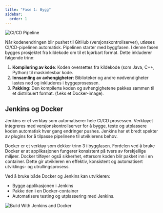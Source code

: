 ```yaml
---
title: "Fase 1: Bygg"
sidebar:
  order: 1
---
```


![CI/CD Pipeline](../../../../assets/images/Bygg.png)

Når kodenendringen blir pushet til GitHub (versjonskontrollserver), utløses CI/CD-pipelinen automatisk. Pipelinen starter med byggfasen. I denne fasen bygges prosjektet fra kildekode om til et kjørbart format. Dette inkluderer følgende trinn:

1. **Kompilering av kode**: Koden oversettes fra kildekode (som Java, C++, Python) til maskinlesbar kode.
2. **Innsamling av avhengigheter**: Biblioteker og andre nødvendigheter lastes ned og inkluderes i byggeprosessen.
3. **Pakking**: Den kompilerte koden og avhengighetene pakkes sammen til et distribuert format. (f.eks et Docker-image).

## Jenkins og Docker

Jenkins er et verktøy som automatiserer hele CI/CD prosessen. Verktøyet integreres med versjonskontrollserver for å bygge, teste og utplassere koden automatisk hver gang endringer pushes. Jenkins har et bredt spekter av plugins for å tilpasse pipelinene til utviklerens behov.

Docker er et verktøy som dekker trinn 3 i byggfasen. Fordelen ved å bruke Docker er at applikasjonen fungerer konsistent på tvers av forskjellige miljøer. Docker tilføyer også sikkerhet, ettersom koden blir pakket inn i en container.
Dette gir utvikleren en effektiv, konsistent og automatisert utviklings- og utrullingsprosess.

Ved å bruke både Docker og Jenkins kan utvikleren:

- Bygge applikasjonen i Jenkins
- Pakke den i en Docker-container
- Automatisere testing og utplassering med Jenkins.

![Build With Jenkins and Docker](../../../../assets/images/JenkinsBygg.png)


<SelectCorrect
  question="Hvorfor bygger vi koden vår før vi tester den?"
  correct="For å kompilere og pakke koden slik at den kan kjøres på en maskin."
  wrong1="For å teste at koden fungerer som forventet."
  wrong2="For å finne syntaksfeil i koden."
/>


<LikeThisPage />
